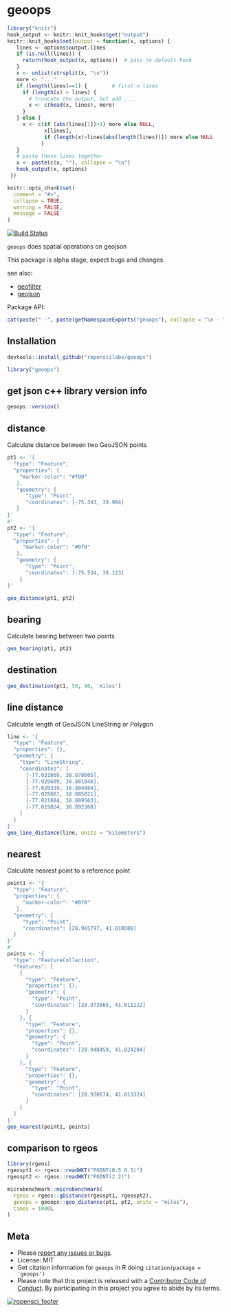 geoops
======

```r
library("knitr")
hook_output <- knitr::knit_hooks$get("output")
knitr::knit_hooks$set(output = function(x, options) {
   lines <- options$output.lines
   if (is.null(lines)) {
     return(hook_output(x, options))  # pass to default hook
   }
   x <- unlist(strsplit(x, "\n"))
   more <- "..."
   if (length(lines)==1) {        # first n lines
     if (length(x) > lines) {
       # truncate the output, but add ....
       x <- c(head(x, lines), more)
     }
   } else {
     x <- c(if (abs(lines[1])>1) more else NULL,
            x[lines],
            if (length(x)>lines[abs(length(lines))]) more else NULL
           )
   }
   # paste these lines together
   x <- paste(c(x, ""), collapse = "\n")
   hook_output(x, options)
 })

knitr::opts_chunk$set(
  comment = "#>",
  collapse = TRUE,
  warning = FALSE,
  message = FALSE
)
```

[![Build Status](https://travis-ci.org/ropenscilabs/geoops.svg?branch=master)](https://travis-ci.org/ropenscilabs/geoops)

`geoops` does spatial operations on geojson

This package is alpha stage, expect bugs and changes.

see also: 

* [geofilter](https://github.com/ropenscilabs/geofilter)
* [geojson](https://github.com/ropensci/geojson)

Package API:

```r
cat(paste(" -", paste(getNamespaceExports("geoops"), collapse = "\n - ")))
```


## Installation

```r
devtools::install_github("ropenscilabs/geoops")
```

```r
library("geoops")
```

## get json c++ library version info

```r
geoops::version()
```

## distance

Calculate distance between two GeoJSON points

```r
pt1 <- '{
  "type": "Feature",
  "properties": {
    "marker-color": "#f00"
   },
   "geometry": {
      "type": "Point",
      "coordinates": [-75.343, 39.984]
   }
}'
#'
pt2 <- '{
  "type": "Feature",
  "properties": {
     "marker-color": "#0f0"
   },
   "geometry": {
      "type": "Point",
      "coordinates": [-75.534, 39.123]
    }
}'
```

```r
geo_distance(pt1, pt2)
```

## bearing

Calculate bearing between two points

```r
geo_bearing(pt1, pt2)
```

## destination

```r
geo_destination(pt1, 50, 90, 'miles')
```

## line distance

Calculate length of GeoJSON LineString or Polygon

```r
line <- '{
  "type": "Feature",
  "properties": {},
  "geometry": {
    "type": "LineString",
    "coordinates": [
      [-77.031669, 38.878605],
      [-77.029609, 38.881946],
      [-77.020339, 38.884084],
      [-77.025661, 38.885821],
      [-77.021884, 38.889563],
      [-77.019824, 38.892368]
    ]
  }
}'
geo_line_distance(line, units = "kilometers")
```

## nearest

Calculate nearest point to a reference point

```r
point1 <- '{
  "type": "Feature",
  "properties": {
     "marker-color": "#0f0"
   },
  "geometry": {
     "type": "Point",
     "coordinates": [28.965797, 41.010086]
  }
}'
#'
points <- '{
  "type": "FeatureCollection",
  "features": [
    {
      "type": "Feature",
      "properties": {},
      "geometry": {
        "type": "Point",
        "coordinates": [28.973865, 41.011122]
      }
    }, {
      "type": "Feature",
      "properties": {},
      "geometry": {
        "type": "Point",
        "coordinates": [28.948459, 41.024204]
      }
    }, {
      "type": "Feature",
      "properties": {},
      "geometry": {
        "type": "Point",
        "coordinates": [28.938674, 41.013324]
      }
    }
  ]
}'
geo_nearest(point1, points)
```


## comparison to rgeos

```r
library(rgeos)
rgeospt1 <- rgeos::readWKT("POINT(0.5 0.5)")
rgeospt2 <- rgeos::readWKT("POINT(2 2)")
```

```r
microbenchmark::microbenchmark(
  rgeos = rgeos::gDistance(rgeospt1, rgeospt2),
  geoops = geoops::geo_distance(pt1, pt2, units = "miles"),
  times = 1000L
)
```


## Meta

* Please [report any issues or bugs](https://github.com/ropenscilabs/geoops/issues).
* License: MIT
* Get citation information for `geoops` in R doing `citation(package = 'geoops')`
* Please note that this project is released with a [Contributor Code of Conduct](CONDUCT.md). 
By participating in this project you agree to abide by its terms.

[![ropensci_footer](https://ropensci.org/public_images/github_footer.png)](https://ropensci.org)
